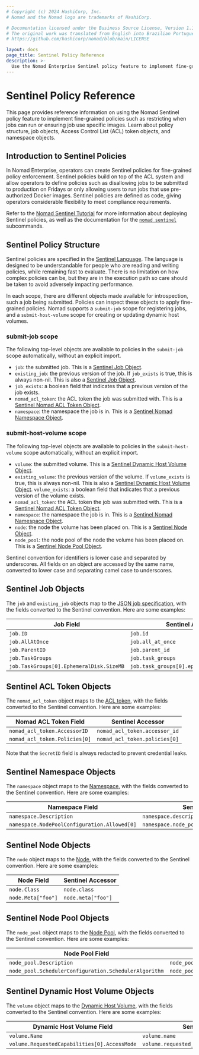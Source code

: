 ```yaml
---
# Copyright (c) 2024 HashiCorp, Inc.
# Nomad and the Nomad logo are trademarks of HashiCorp.

# Documentation licensed under the Business Source License, Version 1.1.
# The original work was translated from English into Brazilian Portuguese.
# https://github.com/hashicorp/nomad/blob/main/LICENSE

layout: docs
page_title: Sentinel Policy Reference
description: >-
  Use the Nomad Enterprise Sentinel policy feature to implement fine-grained control over jobs, such as restricting when jobs can run or ensuring jobs use specific images. Learn about policy structure, job objects, Access Control List (ACL) token objects, and namespace objects.
---
```


# Sentinel Policy Reference

<EnterpriseAlert product="nomad" />

This page provides reference information on using the Nomad Sentinel policy feature to implement fine-grained policies such as restricting when jobs can run or ensuring job use specific images. Learn about policy structure, job objects, Access Control List (ACL) token objects, and namespace objects.

## Introduction to Sentinel Policies

In Nomad Enterprise, operators can create Sentinel policies for fine-grained
policy enforcement. Sentinel policies build on top of the ACL system and allow
operators to define policies such as disallowing jobs to be submitted to
production on Fridays or only allowing users to run jobs that use pre-authorized
Docker images. Sentinel policies are defined as code, giving operators
considerable flexibility to meet compliance requirements.

Refer to the [Nomad Sentinel Tutorial][] for more information about deploying
Sentinel policies, as well as the documentation for the [`nomad sentinel`][]
subcommands.

## Sentinel Policy Structure

Sentinel policies are specified in the [Sentinel Language][sentinel]. The
language is designed to be understandable for people who are reading and writing
policies, while remaining fast to evaluate. There is no limitation on how
complex policies can be, but they are in the execution path so care should be
taken to avoid adversely impacting performance.

In each scope, there are different objects made available for introspection,
such a job being submitted. Policies can inspect these objects to apply
fine-grained policies. Nomad supports a `submit-job` scope for registering jobs,
and a `submit-host-volume` scope for creating or updating dynamic host volumes.

### submit-job scope

The following top-level objects are available to policies in the `submit-job`
scope automatically, without an explicit import.

* `job`: the submitted job. This is a [Sentinel Job
  Object](#sentinel-job-objects).
* `existing_job`: the previous version of the job. If `job_exists` is true, this
  is always non-nil. This is also a [Sentinel Job
  Object](#sentinel-job-objects).
* `job_exists`: a boolean field that indicates that a previous version of the
  job exists.
* `nomad_acl_token`: the ACL token the job was submitted with. This is a
  [Sentinel Nomad ACL Token Object](#sentinel-acl-token-objects).
* `namespace`: the namespace the job is in. This is a [Sentinel Nomad Namespace
  Object](#sentinel-namespace-objects).

### submit-host-volume scope

The following top-level objects are available to policies in the
`submit-host-volume` scope automatically, without an explicit import.

* `volume`: the submitted volume. This is a [Sentinel Dynamic Host Volume
  Object](#sentinel-dynamic-host-volume-objects).
* `existing_volume`: the previous version of the volume. If `volume_exists` is
  true, this is always non-nil. This is also a [Sentinel Dynamic Host
  Volume Object](#sentinel-dynamic-host-volume-objects). `volume_exists`: a
  boolean field that indicates that a previous version of the volume exists.
* `nomad_acl_token`: the ACL token the job was submitted with. This is a
  [Sentinel Nomad ACL Token Object](#sentinel-acl-token-objects).
* `namespace`: the namespace the job is in. This is a [Sentinel Nomad Namespace
  Object](#sentinel-namespace-objects).
* `node`: the node the volume has been placed on. This is a [Sentinel Node
  Object](#sentinel-node-objects).
* `node_pool`: the node pool of the node the volume has been placed on. This is
  a [Sentinel Node Pool Object](#sentinel-node-pool-objects).

Sentinel convention for identifiers is lower case and separated by underscores.
All fields on an object are accessed by the same name, converted to lower case
and separating camel case to underscores.

## Sentinel Job Objects

The `job` and `existing_job` objects map to the [JSON job specification][], with
the fields converted to the Sentinel convention. Here are some examples:

| Job Field                                | Sentinel Accessor                           |
|------------------------------------------|---------------------------------------------|
| `job.ID`                                 | `job.id`                                    |
| `job.AllAtOnce`                          | `job.all_at_once`                           |
| `job.ParentID`                           | `job.parent_id`                             |
| `job.TaskGroups`                         | `job.task_groups`                           |
| `job.TaskGroups[0].EphemeralDisk.SizeMB` | `job.task_groups[0].ephemeral_disk.size_mb` |

## Sentinel ACL Token Objects

The `nomad_acl_token` object maps to the [ACL token][], with the fields
converted to the Sentinel convention. Here are some examples:

| Nomad ACL Token Field         | Sentinel Accessor             |
|-------------------------------|-------------------------------|
| `nomad_acl_token.AccessorID`  | `nomad_acl_token.accessor_id` |
| `nomad_acl_token.Policies[0]` | `nomad_acl_token.policies[0]` |

Note that the `SecretID` field is always redacted to prevent credential leaks.

## Sentinel Namespace Objects

The `namespace` object maps to the [Namespace][], with the fields converted to
the Sentinel convention. Here are some examples:

| Namespace Field                              | Sentinel Accessor                              |
|----------------------------------------------|------------------------------------------------|
| `namespace.Description`                      | `namespace.description`                        |
| `namespace.NodePoolConfiguration.Allowed[0]` | `namespace.node_pool_configuration.allowed[0]` |

## Sentinel Node Objects

The `node` object maps to the [Node][], with the fields converted to the
Sentinel convention. Here are some examples:

| Node Field         | Sentinel Accessor  |
|--------------------|--------------------|
| `node.Class`       | `node.class`       |
| `node.Meta["foo"]` | `node.meta["foo"]` |

## Sentinel Node Pool Objects

The `node_pool` object maps to the [Node Pool][], with the fields converted to
the Sentinel convention. Here are some examples:

| Node Pool Field                                       | Sentinel Accessor                                       |
|-------------------------------------------------------|---------------------------------------------------------|
| `node_pool.Description`                               | `node_pool.description`                                 |
| `node_pool.SchedulerConfiguration.SchedulerAlgorithm` | `node_pool.scheduler_configuration.scheduler_algorithm` |

## Sentinel Dynamic Host Volume Objects

The `volume` object maps to the [Dynamic Host Volume][], with the fields
converted to the Sentinel convention. Here are some examples:

| Dynamic Host Volume Field                    | Sentinel Accessor                              |
|----------------------------------------------|------------------------------------------------|
| `volume.Name`                                | `volume.name`                                  |
| `volume.RequestedCapabilities[0].AccessMode` | `volume.requested_capabilities[0].access_mode` |


[Nomad Sentinel Tutorial]: /nomad/tutorials/governance-and-policy/sentinel
[`nomad sentinel`]: /nomad/docs/commands/sentinel
[sentinel]: https://docs.hashicorp.com/sentinel
[JSON job specification]: /nomad/api-docs/json-jobs
[ACL token]: https://github.com/hashicorp/nomad/blob/v1.9.4/nomad/structs/structs.go#L13502-L13531
[Namespace]: https://github.com/hashicorp/nomad/blob/v1.9.4/nomad/structs/structs.go#L5578-L5610
[Node]: https://github.com/hashicorp/nomad/blob/v1.9.4/nomad/structs/structs.go#L2086-L2210
[Node Pool]: https://github.com/hashicorp/nomad/blob/v1.9.4/nomad/structs/node_pool.go#L46-L68
[Dynamic Host Volume]: https://github.com/hashicorp/nomad/blob/main/nomad/structs/host_volumes.go#L18-L87
